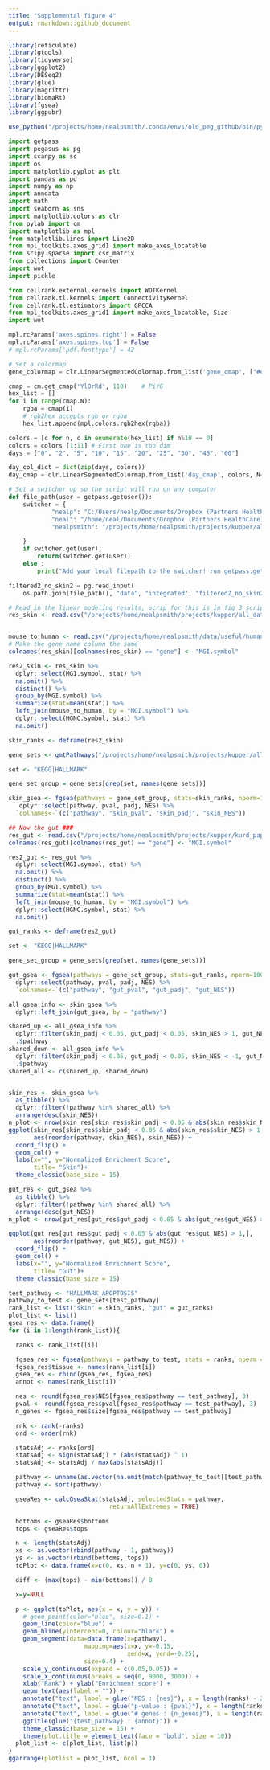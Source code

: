 ---
title: "Supplemental figure 4"
output: rmarkdown::github_document
---

```{r message=FALSE}
library(reticulate)
library(gtools)
library(tidyverse)
library(ggplot2)
library(DESeq2)
library(glue)
library(magrittr)
library(biomaRt)
library(fgsea)
library(ggpubr)

use_python("/projects/home/nealpsmith/.conda/envs/old_peg_github/bin/python")
```


```{python message=FALSE}
import getpass
import pegasus as pg
import scanpy as sc
import os
import matplotlib.pyplot as plt
import pandas as pd
import numpy as np
import anndata
import math
import seaborn as sns
import matplotlib.colors as clr
from pylab import cm
import matplotlib as mpl
from matplotlib.lines import Line2D
from mpl_toolkits.axes_grid1 import make_axes_locatable
from scipy.sparse import csr_matrix
from collections import Counter
import wot
import pickle

from cellrank.external.kernels import WOTKernel
from cellrank.tl.kernels import ConnectivityKernel
from cellrank.tl.estimators import GPCCA
from mpl_toolkits.axes_grid1 import make_axes_locatable, Size
import wot

mpl.rcParams['axes.spines.right'] = False
mpl.rcParams['axes.spines.top'] = False
# mpl.rcParams['pdf.fonttype'] = 42

# Set a colormap
gene_colormap = clr.LinearSegmentedColormap.from_list('gene_cmap', ["#e0e0e1", '#4576b8', '#02024a'], N=200)

cmap = cm.get_cmap('YlOrRd', 110)    # PiYG
hex_list = []
for i in range(cmap.N):
    rgba = cmap(i)
    # rgb2hex accepts rgb or rgba
    hex_list.append(mpl.colors.rgb2hex(rgba))

colors = [c for n, c in enumerate(hex_list) if n%10 == 0]
colors = colors [1:11] # First one is too dim
days = ["0", "2", "5", "10", "15", "20", "25", "30", "45", "60"]

day_col_dict = dict(zip(days, colors))
day_cmap = clr.LinearSegmentedColormap.from_list('day_cmap', colors, N=len(colors))

# Set a switcher up so the script will run on any computer
def file_path(user = getpass.getuser()):
    switcher = {
            "nealp": "C:/Users/nealp/Documents/Dropbox (Partners HealthCare)/Chloe&Mazen/Collaborator_projects/Kupper_TRM/neal_analysis/all_data_analysis",
            "neal": "/home/neal/Documents/Dropbox (Partners HealthCare)/Chloe&Mazen/Collaborator_projects/Kupper_TRM/neal_analysis/all_data_analysis",
            "nealpsmith": "/projects/home/nealpsmith/projects/kupper/all_data_analysis"

    }
    if switcher.get(user):
        return(switcher.get(user))
    else :
        print("Add your local filepath to the switcher! run getpass.getuser() to get your ID")

filtered2_no_skin2 = pg.read_input(
    os.path.join(file_path(), "data", "integrated", "filtered2_no_skin2_harmonized_with_subclust.h5ad"))

```


```{r fig_S4A_skin, fig.height = 8, fig.width = 9}

# Read in the linear modeling results, scrip for this is in fig 3 script
res_skin <- read.csv("/projects/home/nealpsmith/projects/kupper/all_data_analysis/data/integrated/pseudobulk/lin_modelling_subclusters/skin1_by_day_all_genes.csv", row.names = 1)


mouse_to_human <- read.csv("/projects/home/nealpsmith/data/useful/human_to_mouse_genes.csv")
# Make the gene name column the same
colnames(res_skin)[colnames(res_skin) == "gene"] <- "MGI.symbol"

res2_skin <- res_skin %>%
  dplyr::select(MGI.symbol, stat) %>%
  na.omit() %>%
  distinct() %>%
  group_by(MGI.symbol) %>%
  summarize(stat=mean(stat)) %>%
  left_join(mouse_to_human, by = "MGI.symbol") %>%
  dplyr::select(HGNC.symbol, stat) %>%
  na.omit()

skin_ranks <- deframe(res2_skin)

gene_sets <- gmtPathways("/projects/home/nealpsmith/projects/kupper/all_data_analysis/data/msigdb_symbols.gmt")

set <- "KEGG|HALLMARK"

gene_set_group = gene_sets[grep(set, names(gene_sets))]

skin_gsea <- fgsea(pathways = gene_set_group, stats=skin_ranks, nperm=10000) %>%
   dplyr::select(pathway, pval, padj, NES) %>%
  `colnames<-`(c("pathway", "skin_pval", "skin_padj", "skin_NES"))

## Now the gut ###
res_gut <- read.csv("/projects/home/nealpsmith/projects/kupper/kurd_paper/data/pseudobulk/lin_modelling_subclusters/gut1_by_day_all_genes.csv", row.names = 1)
colnames(res_gut)[colnames(res_gut) == "gene"] <- "MGI.symbol"

res2_gut <- res_gut %>%
  dplyr::select(MGI.symbol, stat) %>%
  na.omit() %>%
  distinct() %>%
  group_by(MGI.symbol) %>%
  summarize(stat=mean(stat)) %>%
  left_join(mouse_to_human, by = "MGI.symbol") %>%
  dplyr::select(HGNC.symbol, stat) %>%
  na.omit()

gut_ranks <- deframe(res2_gut)

set <- "KEGG|HALLMARK"

gene_set_group = gene_sets[grep(set, names(gene_sets))]

gut_gsea <- fgsea(pathways = gene_set_group, stats=gut_ranks, nperm=10000) %>%
  dplyr::select(pathway, pval, padj, NES) %>%
  `colnames<-`(c("pathway", "gut_pval", "gut_padj", "gut_NES"))

all_gsea_info <- skin_gsea %>%
  dplyr::left_join(gut_gsea, by = "pathway")

shared_up <- all_gsea_info %>%
  dplyr::filter(skin_padj < 0.05, gut_padj < 0.05, skin_NES > 1, gut_NES > 1) %>%
  .$pathway
shared_down <- all_gsea_info %>%
  dplyr::filter(skin_padj < 0.05, gut_padj < 0.05, skin_NES < -1, gut_NES < -1) %>%
  .$pathway
shared_all <- c(shared_up, shared_down)


skin_res <- skin_gsea %>%
  as_tibble() %>%
  dplyr::filter(!pathway %in% shared_all) %>%
  arrange(desc(skin_NES))
n_plot <- nrow(skin_res[skin_res$skin_padj < 0.05 & abs(skin_res$skin_NES) > 1,])
ggplot(skin_res[skin_res$skin_padj < 0.05 & abs(skin_res$skin_NES) > 1,],
       aes(reorder(pathway, skin_NES), skin_NES)) +
  coord_flip() +
  geom_col() +
  labs(x="", y="Normalized Enrichment Score",
       title= "Skin")+
  theme_classic(base_size = 15)

```


```{r fig_S4A_gut, fig.height = 8, fig.width = 9}

gut_res <- gut_gsea %>%
  as_tibble() %>%
  dplyr::filter(!pathway %in% shared_all) %>%
  arrange(desc(gut_NES))
n_plot <- nrow(gut_res[gut_res$gut_padj < 0.05 & abs(gut_res$gut_NES) > 1,])

ggplot(gut_res[gut_res$gut_padj < 0.05 & abs(gut_res$gut_NES) > 1,],
       aes(reorder(pathway, gut_NES), gut_NES)) +
  coord_flip() +
  geom_col() +
  labs(x="", y="Normalized Enrichment Score",
       title= "Gut")+
  theme_classic(base_size = 15)

```

```{r fig_S4B, fig.width = 5, fig.height = 8}

test_pathway <- "HALLMARK_APOPTOSIS"
pathway_to_test <- gene_sets[test_pathway]
rank_list <- list("skin" = skin_ranks, "gut" = gut_ranks)
plot_list <- list()
gsea_res <- data.frame()
for (i in 1:length(rank_list)){

  ranks <- rank_list[[i]]

  fgsea_res <- fgsea(pathways = pathway_to_test, stats = ranks, nperm = 10000)
  fgsea_res$tissue <- names(rank_list[i])
  gsea_res <- rbind(gsea_res, fgsea_res)
  annot <- names(rank_list[i])

  nes <- round(fgsea_res$NES[fgsea_res$pathway == test_pathway], 3)
  pval <- round(fgsea_res$pval[fgsea_res$pathway == test_pathway], 3)
  n_genes <- fgsea_res$size[fgsea_res$pathway == test_pathway]

  rnk <- rank(-ranks)
  ord <- order(rnk)

  statsAdj <- ranks[ord]
  statsAdj <- sign(statsAdj) * (abs(statsAdj) ^ 1)
  statsAdj <- statsAdj / max(abs(statsAdj))

  pathway <- unname(as.vector(na.omit(match(pathway_to_test[[test_pathway]], names(statsAdj)))))
  pathway <- sort(pathway)

  gseaRes <- calcGseaStat(statsAdj, selectedStats = pathway,
                            returnAllExtremes = TRUE)

  bottoms <- gseaRes$bottoms
  tops <- gseaRes$tops

  n <- length(statsAdj)
  xs <- as.vector(rbind(pathway - 1, pathway))
  ys <- as.vector(rbind(bottoms, tops))
  toPlot <- data.frame(x=c(0, xs, n + 1), y=c(0, ys, 0))

  diff <- (max(tops) - min(bottoms)) / 8

  x=y=NULL

  p <- ggplot(toPlot, aes(x = x, y = y)) +
    # geom_point(color="blue", size=0.1) +
    geom_line(color="blue") +
    geom_hline(yintercept=0, colour="black") +
    geom_segment(data=data.frame(x=pathway),
                     mapping=aes(x=x, y=-0.15,
                                 xend=x, yend=-0.25),
                     size=0.4) +
    scale_y_continuous(expand = c(0.05,0.05)) +
    scale_x_continuous(breaks = seq(0, 9000, 3000)) +
    xlab("Rank") + ylab("Enrichment score") +
    geom_text(aes(label = "")) +
    annotate("text", label = glue("NES : {nes}"), x = length(ranks) - 2000, y  =0.9) +
    annotate("text", label = glue("p-value : {pval}"), x = length(ranks) - 2000, y = 0.8) +
    annotate("text", label = glue("# genes : {n_genes}"), x = length(ranks) - 2000, y = 0.7) +
    ggtitle(glue("{test_pathway} : {annot}")) +
    theme_classic(base_size = 15) +
    theme(plot.title = element_text(face = "bold", size = 10))
  plot_list <- c(plot_list, list(p))
}
ggarrange(plotlist = plot_list, ncol = 1)

```